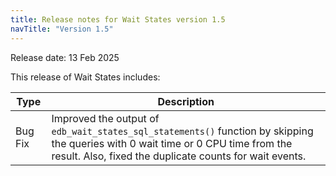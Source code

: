 ```yaml
---
title: Release notes for Wait States version 1.5
navTitle: "Version 1.5"
---
```

Release date: 13 Feb 2025

This release of Wait States includes:

| Type    | Description                                                                                                                                                                                  |
|---------|----------------------------------------------------------------------------------------------------------------------------------------------------------------------------------------------|
| Bug Fix | Improved the output of `edb_wait_states_sql_statements()` function by skipping the queries with 0 wait time or 0 CPU time from the result. Also, fixed the duplicate counts for wait events. |
